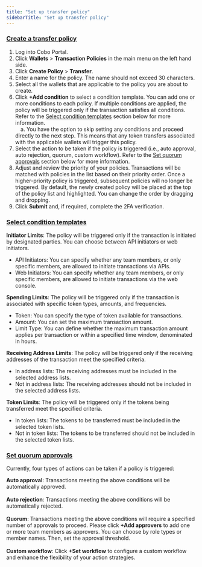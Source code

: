 ```yaml
---
title: "Set up transfer policy"
sidebarTitle: "Set up transfer policy"
---
```


### <u>Create a transfer policy</u>

1. Log into Cobo Portal.
2. Click **Wallets** > **Transaction Policies** in the main menu on the left hand side.
3. Click **Create Policy** > **Transfer**.
4. Enter a name for the policy. The name should not exceed 30 characters.
5. Select all the wallets that are applicable to the policy you are about to create.
6. Click **+Add condition** to select a condition template. You can add one or more conditions to each policy. If multiple conditions are applied, the policy will be triggered only if the transaction satisfies all conditions. Refer to the [Select condition templates](/cobo-portal/risk-controls/transaction-policies/set-up-transfer-policy#select-condition-templates) section below for more information.<br/>
&emsp;a. You have the option to skip setting any conditions and proceed directly to the next step. This means that any token transfers associated with the applicable wallets will trigger this policy.
7. Select the action to be taken if the policy is triggered (i.e., auto approval, auto rejection, quorum, custom workflow). Refer to the [Set quorum approvals](/cobo-portal/risk-controls/transaction-policies/set-up-transfer-policy#set-quorum-approvals) section below for more information.
8. Adjust and review the priority of your policies. Transactions will be matched with policies in the list based on their priority order.
Once a higher-priority policy is triggered, subsequent policies will no longer be triggered.
By default, the newly created policy will be placed at the top of the policy list and highlighted. You can change the order by dragging and dropping.
9. Click **Submit** and, if required, complete the 2FA verification.

### <u>Select condition templates</u>

**Initiator Limits**: The policy will be triggered only if the transaction is initiated by designated parties. You can choose between API initiators or web initiators.
- API Initiators: You can specify whether any team members, or only specific members, are allowed to initiate transactions via APIs.
- Web Initiators: You can specify whether any team members, or only specific members, are allowed to initiate transactions via the web console.

**Spending Limits**: The policy will be triggered only if the transaction is associated with specific token types, amounts, and frequencies.
- Token: You can specify the type of token available for transactions.
- Amount: You can set the maximum transaction amount.
- Limit Type: You can define whether the maximum transaction amount applies per transaction or within a specified time window, denominated in hours.

**Receiving Address Limits**: The policy will be triggered only if the receiving addresses of the transaction meet the specified criteria.
- In address lists: The receiving addresses must be included in the selected address lists.
- Not in address lists: The receiving addresses should not be included in the selected address lists.

**Token Limits**: The policy will be triggered only if the tokens being transferred meet the specified criteria.
- In token lists: The tokens to be transferred must be included in the selected token lists.
- Not in token lists: The tokens to be transferred should not be included in the selected token lists.

### <u>Set quorum approvals</u>

Currently, four types of actions can be taken if a policy is triggered:

**Auto approval**: Transactions meeting the above conditions will be automatically approved.<br/><br/>
**Auto rejection**: Transactions meeting the above conditions will be automatically rejected.<br/><br/>
**Quorum**: Transactions meeting the above conditions will require a specified number of approvals to proceed. Please click **+Add approvers** to add one or more team members as approvers. You can choose by role types or member names. Then, set the approval threshold.<br/><br/>
**Custom workflow**: Click **+Set workflow** to configure a custom workflow and enhance the flexibility of your action strategies.


